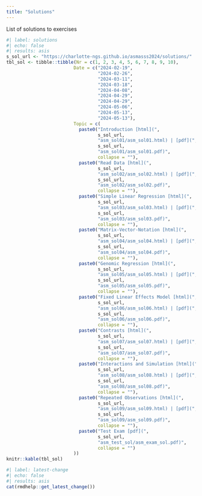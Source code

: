 ```yaml
---
title: "Solutions"
---
```


List of solutions to exercises

```r
#| label: solutions
#| echo: false
#| results: asis
s_sol_url <- "https://charlotte-ngs.github.io/asmasss2024/solutions/"
tbl_sol <- tibble::tibble(Nr = c(1, 2, 3, 4, 5, 6, 7, 8, 9, 10),
                         Date = c("2024-02-19",
                                  "2024-02-26",
                                  "2024-03-11",
                                  "2024-03-18",
                                  "2024-04-08",
                                  "2024-04-29",
                                  "2024-04-29",
                                  "2024-05-06",
                                  "2024-05-13",
                                  "2024-05-13"),
                         Topic = c(
                           paste0("Introduction [html](", 
                                  s_sol_url,
                                  "asm_sol01/asm_sol01.html) | [pdf](",
                                  s_sol_url, 
                                  "asm_sol01/asm_sol01.pdf)", 
                                  collapse = ""),
                           paste0("Read Data [html](", 
                                  s_sol_url,
                                  "asm_sol02/asm_sol02.html) | [pdf](",
                                  s_sol_url,
                                  "asm_sol02/asm_sol02.pdf)", 
                                  collapse = ""),
                           paste0("Simple Linear Regression [html](",
                                  s_sol_url,
                                  "asm_sol03/asm_sol03.html) | [pdf](",
                                  s_sol_url,
                                  "asm_sol03/asm_sol03.pdf)", 
                                  collapse = ""),
                           paste0("Matrix-Vector-Notation [html](",
                                  s_sol_url,
                                  "asm_sol04/asm_sol04.html) | [pdf](",
                                  s_sol_url,
                                  "asm_sol04/asm_sol04.pdf)", 
                                  collapse = ""),
                           paste0("Genomic Regression [html](",
                                  s_sol_url,
                                  "asm_sol05/asm_sol05.html) | [pdf](",
                                  s_sol_url,
                                  "asm_sol05/asm_sol05.pdf)", 
                                  collapse = ""),
                           paste0("Fixed Linear Effects Model [html](",
                                  s_sol_url,
                                  "asm_sol06/asm_sol06.html) | [pdf](",
                                  s_sol_url,
                                  "asm_sol06/asm_sol06.pdf)",
                                  collapse = ""),
                           paste0("Contrasts [html](",
                                  s_sol_url,
                                  "asm_sol07/asm_sol07.html) | [pdf](",
                                  s_sol_url,
                                  "asm_sol07/asm_sol07.pdf)",
                                  collapse = ""),
                           paste0("Interactions and Simulation [html](",
                                  s_sol_url,
                                  "asm_sol08/asm_sol08.html) | [pdf](",
                                  s_sol_url,
                                  "asm_sol08/asm_sol08.pdf)",
                                  collapse = ""),
                           paste0("Repeated Observations [html](",
                                  s_sol_url,
                                  "asm_sol09/asm_sol09.html) | [pdf](",
                                  s_sol_url,
                                  "asm_sol09/asm_sol09.pdf)",
                                  collapse = ""),
                           paste0("Test Exam [pdf](",
                                  s_sol_url,
                                  "asm_test_sol/asm_exam_sol.pdf)",
                                  collapse = "")
                         ))
knitr::kable(tbl_sol)
```




```r
#| label: latest-change
#| echo: false
#| results: asis
cat(rmdhelp::get_latest_change())
```

